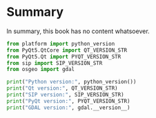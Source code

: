 # Summary

In summary, this book has no content whatsoever.

```python
from platform import python_version
from PyQt5.QtCore import QT_VERSION_STR
from PyQt5.Qt import PYQT_VERSION_STR
from sip import SIP_VERSION_STR
from osgeo import gdal

print("Python version:", python_version())
print("Qt version:", QT_VERSION_STR)
print("SIP version:", SIP_VERSION_STR)
print("PyQt version:", PYQT_VERSION_STR)
print("GDAL version:", gdal.__version__)
```
